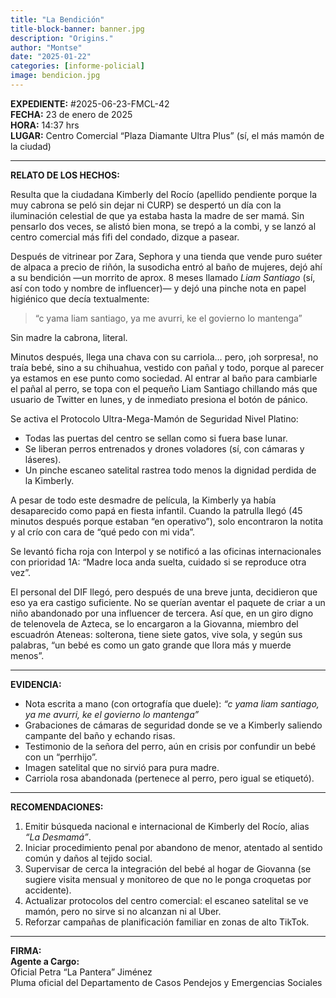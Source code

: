 ```yaml
---
title: "La Bendición"
title-block-banner: banner.jpg
description: "Origins."
author: "Montse"
date: "2025-01-22"
categories: [informe-policial]
image: bendicion.jpg
---
```


**EXPEDIENTE:** #2025-06-23-FMCL-42  
**FECHA:** 23 de enero de 2025  
**HORA:** 14:37 hrs  
**LUGAR:** Centro Comercial "Plaza Diamante Ultra Plus" (sí, el más mamón de la ciudad)  

---

**RELATO DE LOS HECHOS:**

Resulta que la ciudadana Kimberly del Rocío (apellido pendiente porque la muy cabrona se peló sin dejar ni CURP) se despertó un día con la iluminación celestial de que ya estaba hasta la madre de ser mamá. Sin pensarlo dos veces, se alistó bien mona, se trepó a la combi, y se lanzó al centro comercial más fifi del condado, dizque a pasear.

Después de vitrinear por Zara, Sephora y una tienda que vende puro suéter de alpaca a precio de riñón, la susodicha entró al baño de mujeres, dejó ahí a su bendición —un morrito de aprox. 8 meses llamado *Liam Santiago* (sí, así con todo y nombre de influencer)— y dejó una pinche nota en papel higiénico que decía textualmente:

> "c yama liam santiago, ya me avurri, ke el govierno lo mantenga"

Sin madre la cabrona, literal.

Minutos después, llega una chava con su carriola... pero, ¡oh sorpresa!, no traía bebé, sino a su chihuahua, vestido con pañal y todo, porque al parecer ya estamos en ese punto como sociedad. Al entrar al baño para cambiarle el pañal al perro, se topa con el pequeño Liam Santiago chillando más que usuario de Twitter en lunes, y de inmediato presiona el botón de pánico.

Se activa el Protocolo Ultra-Mega-Mamón de Seguridad Nivel Platino:

* Todas las puertas del centro se sellan como si fuera base lunar.
* Se liberan perros entrenados y drones voladores (sí, con cámaras y láseres).
* Un pinche escaneo satelital rastrea todo menos la dignidad perdida de la Kimberly.

A pesar de todo este desmadre de película, la Kimberly ya había desaparecido como papá en fiesta infantil. Cuando la patrulla llegó (45 minutos después porque estaban “en operativo”), solo encontraron la notita y al crío con cara de “qué pedo con mi vida”.

Se levantó ficha roja con Interpol y se notificó a las oficinas internacionales con prioridad 1A: “Madre loca anda suelta, cuidado si se reproduce otra vez”.

El personal del DIF llegó, pero después de una breve junta, decidieron que eso ya era castigo suficiente. No se querían aventar el paquete de criar a un niño abandonado por una influencer de tercera. Así que, en un giro digno de telenovela de Azteca, se lo encargaron a la Giovanna, miembro del escuadrón Ateneas: solterona, tiene siete gatos, vive sola, y según sus palabras, “un bebé es como un gato grande que llora más y muerde menos”.

---

**EVIDENCIA:**

* Nota escrita a mano (con ortografía que duele): *“c yama liam santiago, ya me avurri, ke el govierno lo mantenga”*
* Grabaciones de cámaras de seguridad donde se ve a Kimberly saliendo campante del baño y echando risas.
* Testimonio de la señora del perro, aún en crisis por confundir un bebé con un "perrhijo".
* Imagen satelital que no sirvió para pura madre.
* Carriola rosa abandonada (pertenece al perro, pero igual se etiquetó).

---

**RECOMENDACIONES:**

1. Emitir búsqueda nacional e internacional de Kimberly del Rocío, alias *"La Desmamá"*.
2. Iniciar procedimiento penal por abandono de menor, atentado al sentido común y daños al tejido social.
3. Supervisar de cerca la integración del bebé al hogar de Giovanna (se sugiere visita mensual y monitoreo de que no le ponga croquetas por accidente).
4. Actualizar protocolos del centro comercial: el escaneo satelital se ve mamón, pero no sirve si no alcanzan ni al Uber.
5. Reforzar campañas de planificación familiar en zonas de alto TikTok.

---

**FIRMA:**  
**Agente a Cargo:**  
Oficial Petra "La Pantera" Jiménez  
Pluma oficial del Departamento de Casos Pendejos y Emergencias Sociales  